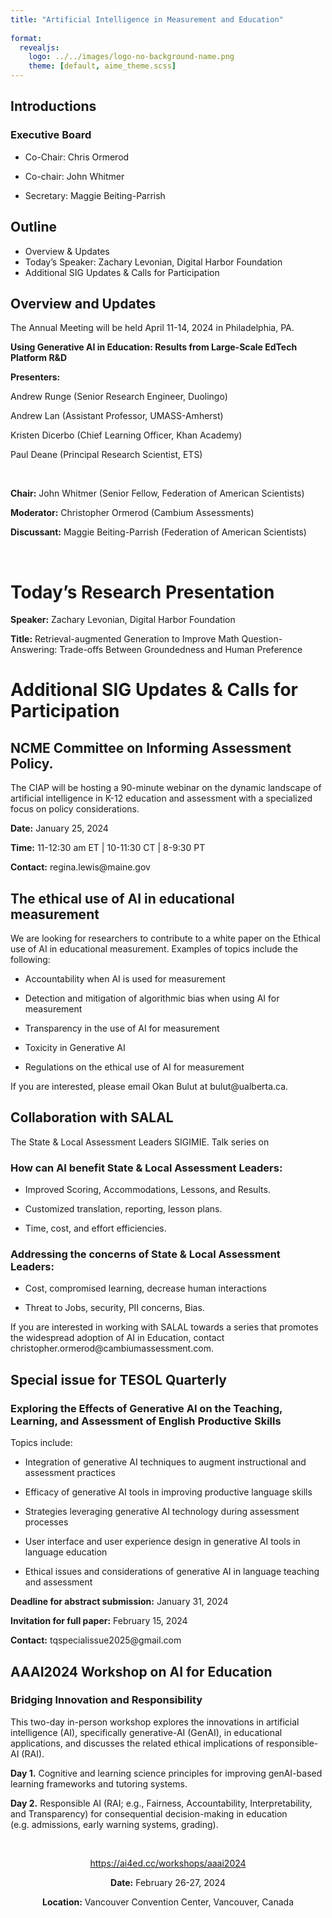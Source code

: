 ```yaml
---
title: "Artificial Intelligence in Measurement and Education"
 
format: 
  revealjs:
    logo: ../../images/logo-no-background-name.png
    theme: [default, aime_theme.scss]
---
```


## Introductions

### Executive Board

-   Co-Chair: Chris Ormerod

-   Co-chair: John Whitmer

-   Secretary: Maggie Beiting-Parrish

## Outline

-   Overview & Updates
-   Today's Speaker: Zachary Levonian, Digital Harbor Foundation
-   Additional SIG Updates & Calls for Participation

## Overview and Updates

The Annual Meeting will be held April 11-14, 2024 in Philadelphia, PA.

**Using Generative AI in Education: Results from Large-Scale EdTech Platform R&D**

**Presenters:**

Andrew Runge (Senior Research Engineer, Duolingo)

Andrew Lan (Assistant Professor, UMASS-Amherst)

Kristen Dicerbo (Chief Learning Officer, Khan Academy)

Paul Deane (Principal Research Scientist, ETS)

<br>

**Chair:** John Whitmer (Senior Fellow, Federation of American Scientists)

**Moderator:** Christopher Ormerod (Cambium Assessments)

**Discussant:** Maggie Beiting-Parrish (Federation of American Scientists)

<br>

# Today's Research Presentation

**Speaker:** Zachary Levonian, Digital Harbor Foundation

**Title:** Retrieval-augmented Generation to Improve Math Question-Answering: Trade-offs Between Groundedness and Human Preference

# Additional SIG Updates & Calls for Participation

## NCME Committee on Informing Assessment Policy.

The CIAP will be hosting a 90-minute webinar on the dynamic landscape of artificial intelligence in K-12 education and assessment with a specialized focus on policy considerations.

**Date:** January 25, 2024

**Time:** 11-12:30 am ET \| 10-11:30 CT \| 8-9:30 PT

**Contact:** regina.lewis\@maine.gov

## The ethical use of AI in educational measurement

We are looking for researchers to contribute to a white paper on the Ethical use of AI in educational measurement. Examples of topics include the following:

-   Accountability when AI is used for measurement

-   Detection and mitigation of algorithmic bias when using AI for measurement

-   Transparency in the use of AI for measurement

-   Toxicity in Generative AI

-   Regulations on the ethical use of AI for measurement

If you are interested, please email Okan Bulut at bulut\@ualberta.ca.

## Collaboration with SALAL

The State & Local Assessment Leaders SIGIMIE. Talk series on

### How can AI benefit State & Local Assessment Leaders:

-   Improved Scoring, Accommodations, Lessons, and Results.

-   Customized translation, reporting, lesson plans.

-   Time, cost, and effort efficiencies.

### Addressing the concerns of State & Local Assessment Leaders:

-   Cost, compromised learning, decrease human interactions

-   Threat to Jobs, security, PII concerns, Bias.

If you are interested in working with SALAL towards a series that promotes the widespread adoption of AI in Education, contact christopher.ormerod\@cambiumassessment.com.

## Special issue for TESOL Quarterly

### Exploring the Effects of Generative AI on the Teaching, Learning, and Assessment of English Productive Skills

Topics include:

-   Integration of generative AI techniques to augment instructional and assessment practices

-   Efficacy of generative AI tools in improving productive language skills

-   Strategies leveraging generative AI technology during assessment processes

-   User interface and user experience design in generative AI tools in language education

-   Ethical issues and considerations of generative AI in language teaching and assessment

**Deadline for abstract submission:** January 31, 2024

**Invitation for full paper:** February 15, 2024

**Contact:** tqspecialissue2025\@gmail.com

## AAAI2024 Workshop on AI for Education

### Bridging Innovation and Responsibility

This two-day in-person workshop explores the innovations in artificial intelligence (AI), specifically generative-AI (GenAI), in educational applications, and discusses the related ethical implications of responsible-AI (RAI).

**Day 1.** Cognitive and learning science principles for improving genAI-based learning frameworks and tutoring systems.

**Day 2.** Responsible AI (RAI; e.g., Fairness, Accountability, Interpretability, and Transparency) for consequential decision-making in education (e.g. admissions, early warning systems, grading).

<br>

<center>

<https://ai4ed.cc/workshops/aaai2024>

**Date:** February 26-27, 2024

**Location:** Vancouver Convention Center, Vancouver, Canada

</center>
